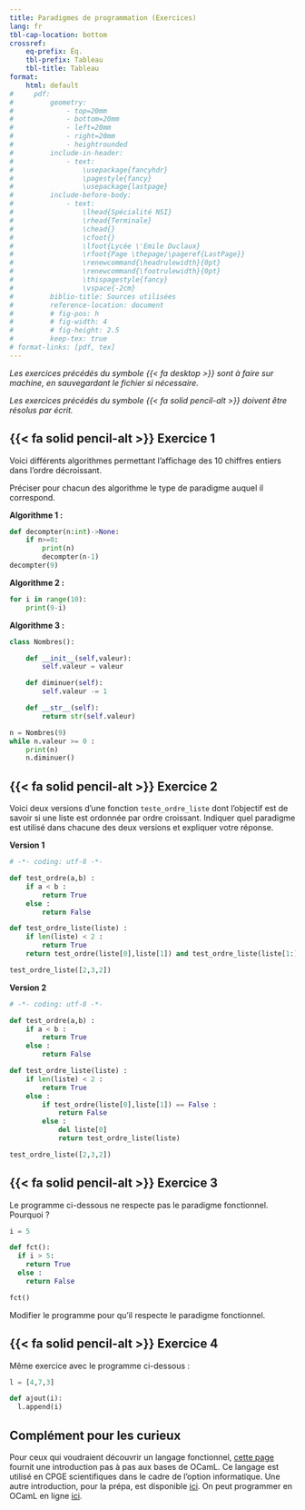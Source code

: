 ---
title: Paradigmes de programmation (Exercices)
lang: fr
tbl-cap-location: bottom
crossref: 
    eq-prefix: Éq.
    tbl-prefix: Tableau
    tbl-title: Tableau
format:
    html: default
#     pdf: 
#         geometry:
#             - top=20mm
#             - bottom=20mm
#             - left=20mm
#             - right=20mm
#             - heightrounded
#         include-in-header:
#             - text:
#                 \usepackage{fancyhdr}
#                 \pagestyle{fancy}
#                 \usepackage{lastpage}
#         include-before-body:
#             - text:
#                 \lhead{Spécialité NSI} 
#                 \rhead{Terminale}
#                 \chead{} 
#                 \cfoot{}
#                 \lfoot{Lycée \'Emile Duclaux}
#                 \rfoot{Page \thepage/\pageref{LastPage}}
#                 \renewcommand{\headrulewidth}{0pt}
#                 \renewcommand{\footrulewidth}{0pt}
#                 \thispagestyle{fancy}
#                 \vspace{-2cm}
#         biblio-title: Sources utilisées
#         reference-location: document
#         # fig-pos: h
#         # fig-width: 4
#         # fig-height: 2.5
#         keep-tex: true
# format-links: [pdf, tex]
---

_Les exercices précédés du symbole {{< fa desktop >}} sont à faire sur machine, en sauvegardant le fichier si nécessaire._

_Les exercices précédés du symbole {{< fa solid pencil-alt >}} doivent être résolus par écrit._

## {{< fa solid pencil-alt >}} Exercice 1

Voici différents algorithmes permettant l'affichage des 10 chiffres entiers dans l'ordre décroissant.

Préciser pour chacun des algorithme le type de paradigme auquel il correspond.

**Algorithme 1 :**

````python
def decompter(n:int)->None:
    if n>=0: 
        print(n)
        decompter(n-1)
decompter(9)
````

**Algorithme 2 :**

````py
for i in range(10):
    print(9-i)
````

**Algorithme 3 :**

````py
class Nombres():

    def __init__(self,valeur):
        self.valeur = valeur

    def diminuer(self):
        self.valeur -= 1

    def __str__(self):
        return str(self.valeur)

n = Nombres(9)
while n.valeur >= 0 :
    print(n)
    n.diminuer()

````
                    
## {{< fa solid pencil-alt >}} Exercice 2

Voici deux versions d'une fonction ``teste_ordre_liste`` dont l'objectif est de savoir si une liste est ordonnée par ordre croissant. Indiquer quel paradigme est utilisé dans chacune des deux versions et expliquer votre réponse.

**Version 1**

````py
# -*- coding: utf-8 -*-

def test_ordre(a,b) :
    if a < b :
        return True
    else :
        return False

def test_ordre_liste(liste) :
    if len(liste) < 2 :
        return True
    return test_ordre(liste[0],liste[1]) and test_ordre_liste(liste[1:])

test_ordre_liste([2,3,2])
````

**Version 2**

````py
# -*- coding: utf-8 -*-

def test_ordre(a,b) :
    if a < b :
        return True
    else :
        return False

def test_ordre_liste(liste) :
    if len(liste) < 2 :
        return True
    else :
        if test_ordre(liste[0],liste[1]) == False :
            return False
        else :
            del liste[0]
            return test_ordre_liste(liste)

test_ordre_liste([2,3,2])
````


## {{< fa solid pencil-alt >}} Exercice 3

Le programme ci-dessous ne respecte pas le paradigme fonctionnel. Pourquoi ?

````py
i = 5

def fct():
  if i > 5:
    return True
  else :
    return False

fct()
````

Modifier le programme pour qu'il respecte le paradigme fonctionnel.


## {{< fa solid pencil-alt >}} Exercice 4

Même exercice avec le programme ci-dessous :

````py
l = [4,7,3]

def ajout(i):
  l.append(i)
````


:::{.callout-tip}
## Complément pour les curieux

Pour ceux qui voudraient découvrir un langage fonctionnel, [cette page](http://sdz.tdct.org/sdz/ocaml-pour-les-zeros.html){ target=_blank } fournit une introduction pas à pas aux bases de OCamL. Ce langage est utilisé en CPGE scientifiques dans le cadre de l'option informatique. Une autre introduction, pour la prépa, est disponible [ici](https://info-llg.fr/option-mpsi/pdf/01.les_bases.pdf){ target=_blank }. On peut programmer en OCamL en ligne [ici](https://try.ocaml.pro/){ target=_blank }.
:::
